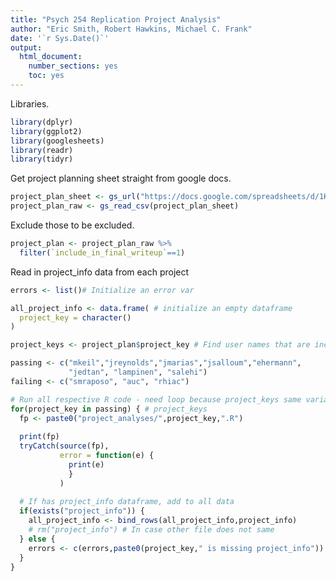 ```yaml
---
title: "Psych 254 Replication Project Analysis"
author: "Eric Smith, Robert Hawkins, Michael C. Frank"
date: '`r Sys.Date()`'
output:
  html_document:
    number_sections: yes
    toc: yes
---
```


Libraries.

```r
library(dplyr)
library(ggplot2)
library(googlesheets)
library(readr)
library(tidyr)
```

Get project planning sheet straight from google docs. 

```r
project_plan_sheet <- gs_url("https://docs.google.com/spreadsheets/d/1KZw75xlypvtK0cDoOHqXfFd3HsrfJ4gbq8iEJ6LOa0Y", lookup = TRUE) # Need lookup=T to initialize
project_plan_raw <- gs_read_csv(project_plan_sheet)
```

Exclude those to be excluded. 

```r
project_plan <- project_plan_raw %>%
  filter(`include_in_final_writeup`==1) 
```

Read in project_info data from each project

```r
errors <- list()# Initialize an error var

all_project_info <- data.frame( # initialize an empty dataframe
  project_key = character()
)

project_keys <- project_plan$project_key # Find user names that are included in 

passing <- c("mkeil","jreynolds","jmarias","jsalloum","ehermann",
             "jedtan", "lampinen", "salehi")
failing <- c("smraposo", "auc", "rhiac")

# Run all respective R code - need loop because project_keys same variable name
for(project_key in passing) { # project_keys
  fp <- paste0("project_analyses/",project_key,".R")
  
  print(fp)
  tryCatch(source(fp), 
           error = function(e) {
             print(e)
             }
           ) 
  
  # If has project_info dataframe, add to all data
  if(exists("project_info")) { 
    all_project_info <- bind_rows(all_project_info,project_info) 
    # rm("project_info") # In case other file does not same
  } else {
    errors <- c(errors,paste0(project_key," is missing project_info"))
  }
}
```
